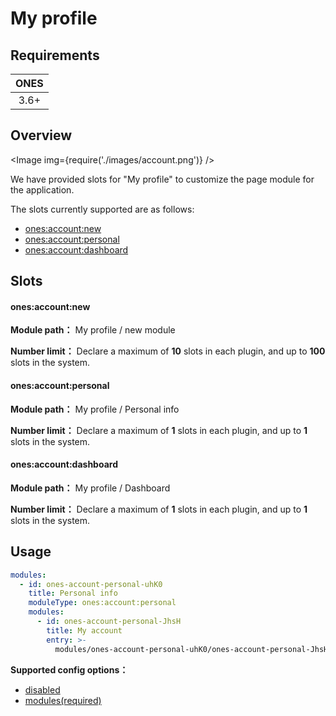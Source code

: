 # My profile


## Requirements

| **ONES** |
| :------: |
|   3.6+   |

## Overview

<Image img={require('./images/account.png')} />

We have provided slots for "My profile" to customize the page module for the application.

The slots currently supported are as follows:

- [ones:account:new](#onesaccountnew)
- [ones:account:personal](#onesaccountpersonal)
- [ones:account:dashboard](#onesaccountdashboard)

## Slots

#### ones:account:new

**Module path：** My profile / new module

**Number limit：** Declare a maximum of **10** slots in each plugin, and up to **100** slots in the system.

#### ones:account:personal

**Module path：** My profile / Personal info

**Number limit：** Declare a maximum of **1** slots in each plugin, and up to **1** slots in the system.

#### ones:account:dashboard

**Module path：** My profile / Dashboard

**Number limit：** Declare a maximum of **1** slots in each plugin, and up to **1** slots in the system.

## Usage

```yaml
modules:
  - id: ones-account-personal-uhK0
    title: Personal info
    moduleType: ones:account:personal
    modules:
      - id: ones-account-personal-JhsH
        title: My account
        entry: >-
          modules/ones-account-personal-uhK0/ones-account-personal-JhsH/index.html
```

**Supported config options：**

- [disabled](../../../../reference/config/plugin.md#disabled)
- [modules(required)](../../../../reference/config/plugin.md#subModule)
